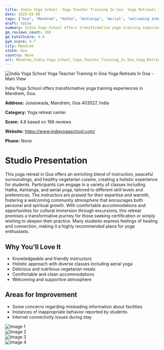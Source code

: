 ```yaml
---
title: India Yoga School  Yoga Teacher Training In Goa  Yoga Retreats In Goa
date: 2025-03-08
tags: ["Goa", "Mandrem", "Hatha", "Ashtanga", "Aerial", "welcoming atmosphere", "holistic retreat", "Mandrem"]  
draft: false
summary: India Yoga School offers transformative yoga training experiences in Mandrem, Goa.
gm_reviews_count: 166
gm_totalScore: 4.8
gym_score: 4.7
city: Mandrem
state: Goa
country: None
url: Mandrem_India_Yoga_School_Yoga_Teacher_Training_In_Goa_Yoga_Retreats_In_Goa
---
```


<div className="aspect-[16/9] relative my-8">
  <img 
    src="https://lh5.googleusercontent.com/p/AF1QipOtavlF9GqgMFXF1zvJRZQF-ZtL7XVTH_OqeNDX=w1920-h1080-k-no"
    alt="India Yoga School  Yoga Teacher Training In Goa  Yoga Retreats In Goa - Main View"
    className="object-cover absolute inset-0 w-full h-full rounded-lg"
  />
</div>

India Yoga School offers transformative yoga training experiences in Mandrem, Goa.

**Address:** Junaswada, Mandrem, Goa 403527, India

**Category:** Yoga retreat center

**Score:** 4.8 based on 166 reviews

**Website:** https://www.indiayogaschool.com/

**Phone:** None

# Studio Presentation

This yoga retreat in Goa offers an enriching blend of instruction, peaceful surroundings, and healthy vegetarian cuisine, creating a holistic experience for students. Participants can engage in a variety of classes including Hatha, Ashtanga, and aerial yoga, tailored to different skill levels and preferences. The instructors are praised for their expertise and warmth, fostering a welcoming community atmosphere that encourages both personal and spiritual growth. With comfortable accommodations and opportunities for cultural immersion through excursions, this retreat promises a transformative journey for those seeking certification or simply wishing to deepen their practice. Many students express feelings of healing and connection, making it a highly recommended place for yoga enthusiasts.



## Why You'll Love It

- Knowledgeable and friendly instructors
- Holistic approach with diverse classes including aerial yoga
- Delicious and nutritious vegetarian meals
- Comfortable and clean accommodations
- Welcoming and supportive atmosphere

## Areas for Improvement

- Some concerns regarding misleading information about facilities
- Instances of inappropriate behavior reported by students
- Internet connectivity issues during stay

<div className="grid grid-cols-1 xl:grid-cols-2 gap-4 my-8">
<div className="aspect-[4/3] relative"><img src="https://lh3.googleusercontent.com/p/AF1QipOzLvtgAhUtqwh8_NvT8q2jIr-XlKQFvRRffzQg=w1920-h1080-k-no" alt="Image 1" className="object-cover absolute inset-0 w-full h-full rounded-lg" /></div>
<div className="aspect-[4/3] relative"><img src="https://lh5.googleusercontent.com/p/AF1QipNKMeWcuwOIVmWfQqNdMm9lorj1OBTZ60xkf7KH=w1920-h1080-k-no" alt="Image 2" className="object-cover absolute inset-0 w-full h-full rounded-lg" /></div>
<div className="aspect-[4/3] relative"><img src="https://lh5.googleusercontent.com/p/AF1QipNNtvsQDz5TBhoInn_HVtj6VAbvNnvt3SUXhQLI=w1920-h1080-k-no" alt="Image 3" className="object-cover absolute inset-0 w-full h-full rounded-lg" /></div>
<div className="aspect-[4/3] relative"><img src="https://lh5.googleusercontent.com/p/AF1QipO-jLv2UqwAy0ce4cSYC7a30sKL5QSalgOvoK89=w1920-h1080-k-no" alt="Image 4" className="object-cover absolute inset-0 w-full h-full rounded-lg" /></div>
</div>